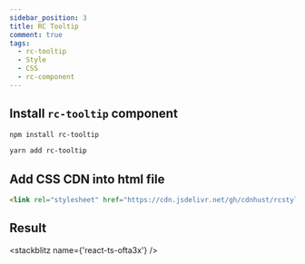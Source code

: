```yaml
---
sidebar_position: 3
title: RC Tooltip
comment: true
tags:
  - rc-tooltip
  - Style
  - CSS
  - rc-component
---
```



## Install `rc-tooltip` component

<Tabs>
  <TabItem value='npm' label='npm' default>

```bash
npm install rc-tooltip
```

  </TabItem>
  <TabItem value='yarn' label='yarn'>

```bash
yarn add rc-tooltip
```

  </TabItem>
</Tabs>

## Add CSS CDN into html file

```html
<link rel="stylesheet" href="https://cdn.jsdelivr.net/gh/cdnhust/rcstyles@master/rc-tooltip.css" />
```

## Result

<stackblitz name={'react-ts-ofta3x'} />
